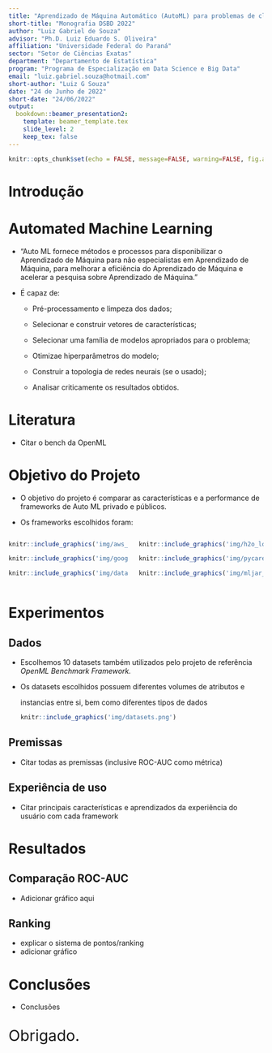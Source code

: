 ```yaml
---
title: "Aprendizado de Máquina Automático (AutoML) para problemas de classificação: Análise comparativa do desempenho de frameworks privados e públicos"
short-title: "Monografia DSBD 2022"
author: "Luiz Gabriel de Souza"
advisor: "Ph.D. Luiz Eduardo S. Oliveira"
affiliation: "Universidade Federal do Paraná"
sector: "Setor de Ciências Exatas"
department: "Departamento de Estatística"
program: "Programa de Especialização em Data Science e Big Data"
email: "luiz.gabriel.souza@hotmail.com"
short-author: "Luiz G Souza"
date: "24 de Junho de 2022"
short-date: "24/06/2022"
output: 
  bookdown::beamer_presentation2:
    template: beamer_template.tex
    slide_level: 2
    keep_tex: false
---
```


```r
knitr::opts_chunk$set(echo = FALSE, message=FALSE, warning=FALSE, fig.align="center")
```

# Introdução

# Automated Machine Learning

-   "Auto ML fornece métodos e processos para disponibilizar o Aprendizado de Máquina para não especialistas em Aprendizado de Máquina, para melhorar a eficiência do Aprendizado de Máquina e acelerar a pesquisa sobre Aprendizado de Máquina."

-   É capaz de:

    -   Pré-processamento e limpeza dos dados;

    -   Selecionar e construir vetores de características;

    -   Selecionar uma família de modelos apropriados para o problema;

    -   Otimizae hiperparâmetros do modelo;

    -   Construir a topologia de redes neurais (se o usado);

    -   Analisar criticamente os resultados obtidos.

# Literatura

-   Citar o bench da OpenML

# Objetivo do Projeto

-   O objetivo do projeto é comparar as características e a performance de frameworks de Auto ML privado e públicos.

<!-- -->

-   Os frameworks escolhidos foram:

::: {.columns}
::: {.column}
```r
knitr::include_graphics('img/aws_logo.png')
```

```r
knitr::include_graphics('img/google_logo.png')
```

```r
knitr::include_graphics('img/dataiku_logo.png')
```
:::

::: {.column}
```r
knitr::include_graphics('img/h2o_logo.jpeg')
```

```r
knitr::include_graphics('img/pycaret_logo_2.png')
```

```r
knitr::include_graphics('img/mljar_logo.png')
```
:::
:::

# Experimentos

## Dados

-   Escolhemos 10 datasets também utilizados pelo projeto de referência *OpenML Benchmark Framework.*

-   Os datasets escolhidos possuem diferentes volumes de atributos e

    instancias entre si, bem como diferentes tipos de dados

    ```r
    knitr::include_graphics('img/datasets.png')
    ```

## Premissas

-   Citar todas as premissas (inclusive ROC-AUC como métrica)

## Experiência de uso

-   Citar principais características e aprendizados da experiência do usuário com cada framework

# Resultados

## Comparação ROC-AUC

-   Adicionar gráfico aqui

## Ranking

-   explicar o sistema de pontos/ranking
-   adicionar gráfico

# Conclusões

-   Conclusões

\centering

::: {style="font-size: 30px;"}
Obrigado.
:::
